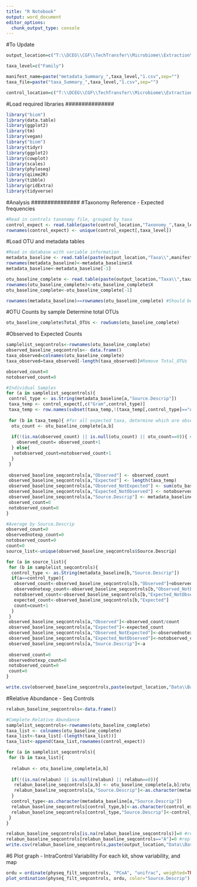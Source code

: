```yaml
---
title: "R Notebook"
output: word_document
editor_options: 
  chunk_output_type: console
---
```


#To Update
```r
output_location=c("T:\\DCEG\\CGF\\TechTransfer\\Microbiome\\Extraction\\Optimization\\Fecal\\Fresh Fecal Optimization_2017.08\\Phase I\\Analysis\\NP0084-MB4,5,6\\R_Stochastic\\R_Run3\\")

taxa_level=c("Family")

manifest_name=paste("metadata_Summary_",taxa_level,"1.csv",sep="")
taxa_file=paste("taxa_Summary_",taxa_level,"1.csv",sep="")

control_location=c("T:\\DCEG\\CGF\\TechTransfer\\Microbiome\\Extraction\\Optimization\\Fecal\\Fresh Fecal Optimization_2017.08\\Phase I\\Controls\\Taxonomy\\")
```

#Load required libraries
############### 
```r
library("biom")
library(data.table)
library(ggplot2)
library(tm)
library(vegan)
library("biom")
library(tidyr)
library(ggplot2)
library(cowplot)
library(scales)
library(phyloseq)
library(qiime2R)
library(tibble)
library(gridExtra)
library(tidyverse)
```

#Analysis
###############
#Taxonomy Reference - Expected frequencies
```r
#Read in controls taxonomy file, grouped by taxa
control_expect <- read.table(paste(control_location,"Taxonomy_",taxa_level,"_2019.txt",sep=""),sep="\t",header=TRUE)
rownames(control_expect) <- unique(control_expect[,taxa_level])
```

#Load OTU and metadata tables
```r
#Read in database with variable information
metadata_baseline <- read.table(paste(output_location,"Taxa\\",manifest_name,sep=""),sep=",",header= TRUE)
rownames(metadata_baseline)<-metadata_baseline$X
metadata_baseline<-metadata_baseline[-1]

otu_baseline_complete <- read.table(paste(output_location,"Taxa\\",taxa_file,sep=""),sep=",",header= TRUE)
rownames(otu_baseline_complete)<-otu_baseline_complete$X
otu_baseline_complete<-otu_baseline_complete[-1]

rownames(metadata_baseline)==rownames(otu_baseline_complete) #Should be true
```

#OTU Counts by sample
Determine total OTUs
```r
otu_baseline_complete$Total_OTUs <- rowSums(otu_baseline_complete)
```

#Observed to Expected Counts
```r
samplelist_seqcontrols<-rownames(otu_baseline_complete)
observed_baseline_seqcontrols<- data.frame()
taxa_observed=colnames(otu_baseline_complete)
taxa_observed=taxa_observed[-length(taxa_observed)]#Remove Total_OTUs

observed_count=0
notobserved_count=0

#Individual Samples
for (a in samplelist_seqcontrols){
 control_type <- as.String(metadata_baseline[a,"Source.Descrip"])
 taxa_temp <- control_expect[,c("Gram",control_type)]
 taxa_temp <- row.names(subset(taxa_temp,!(taxa_temp[,control_type]=="A")))
 
 for (b in taxa_temp){ #for all expected taxa, determine which are observed
  otu_count <- otu_baseline_complete[a,b]
  
  if(!(is.na(observed_count) || is.null(otu_count) || otu_count==0)){ #for all taxa with a positive OTU count
    observed_count= observed_count+1
  } else{
   notobserved_count=notobserved_count+1
  }
 }
 
 observed_baseline_seqcontrols[a,"Observed"] <- observed_count
 observed_baseline_seqcontrols[a,"Expected"] <- length(taxa_temp)
 observed_baseline_seqcontrols[a,"Observed_NotExpected"] <- sum(otu_baseline_complete[a,]>1)-1-observed_count #total-1 for total OTU column
 observed_baseline_seqcontrols[a,"Expected_NotObserved"] <- notobserved_count
 observed_baseline_seqcontrols[a,"Source.Descrip"] <- metadata_baseline[a,"Source.Descrip"]
 observed_count=0
 notobserved_count=0
}

#Average by Source.Descrip
observed_count=0
observednotexp_count=0
notobserved_count=0
count=0
source_list<-unique(observed_baseline_seqcontrols$Source.Descrip)

for (a in source_list){
 for (b in samplelist_seqcontrols){
  control_type <- as.String(metadata_baseline[b,"Source.Descrip"])
  if(a==control_type){
   observed_count<-observed_baseline_seqcontrols[b,"Observed"]+observed_count
   observednotexp_count<-observed_baseline_seqcontrols[b,"Observed_NotExpected"]+observednotexp_count
   notobserved_count<-observed_baseline_seqcontrols[b,"Expected_NotObserved"]+notobserved_count
   expected_count<-observed_baseline_seqcontrols[b,"Expected"]
   count=count+1
  }
 }
 observed_baseline_seqcontrols[a,"Observed"]<-observed_count/count
 observed_baseline_seqcontrols[a,"Expected"]<-expected_count
 observed_baseline_seqcontrols[a,"Observed_NotExpected"]<-observednotexp_count/count
 observed_baseline_seqcontrols[a,"Expected_NotObserved"]<-notobserved_count/count
 observed_baseline_seqcontrols[a,"Source.Descrip"]<-a
 
 observed_count=0
 observednotexp_count=0
 notobserved_count=0
 count=0
}

write.csv(observed_baseline_seqcontrols,paste(output_location,"Data\\Baseline\\observed_baseline_",taxa_level,"_seqcontrols.csv",sep=""))
```

#Relative Abundance  - Seq Controls
```r
relabun_baseline_seqcontrols<-data.frame()

#Complete Relative Abundance
samplelist_seqcontrols<-rownames(otu_baseline_complete)
taxa_list <- colnames(otu_baseline_complete)
taxa_list<-taxa_list[-(length(taxa_list))]
taxa_list<-append(taxa_list,rownames(control_expect))

for (a in samplelist_seqcontrols){
 for (b in taxa_list){
  
  relabun <- otu_baseline_complete[a,b]
  
  if(!(is.na(relabun) || is.null(relabun) || relabun==0)){
   relabun_baseline_seqcontrols[a,b] <- otu_baseline_complete[a,b]/otu_baseline_complete[a,"Total_OTUs"]
   relabun_baseline_seqcontrols[a,"Source.Descrip"]<-as.character(metadata_baseline[a,"Source.Descrip"])
  }
  control_type<-as.character(metadata_baseline[a,"Source.Descrip"])
  relabun_baseline_seqcontrols[control_type,b]<-as.character(control_expect[b,control_type])
  relabun_baseline_seqcontrols[control_type,"Source.Descrip"]<-control_type
 }
}

relabun_baseline_seqcontrols[is.na(relabun_baseline_seqcontrols)]=0 #replace na's with 0
relabun_baseline_seqcontrols[relabun_baseline_seqcontrols=="A"]=0 #replace A's with 0
write.csv(relabun_baseline_seqcontrols,paste(output_location,"Data\\Baseline\\relabun_baseline_seqcontrols.csv",sep=""))
```

#6 Plot graph - IntraControl Variability
For each kit, show variability, and map
```r
ordu = ordinate(physeq_filt_seqcontrols, "PCoA", "unifrac", weighted=TRUE)
plot_ordination(physeq_filt_seqcontrols, ordu, color="Source.Descrip")
```